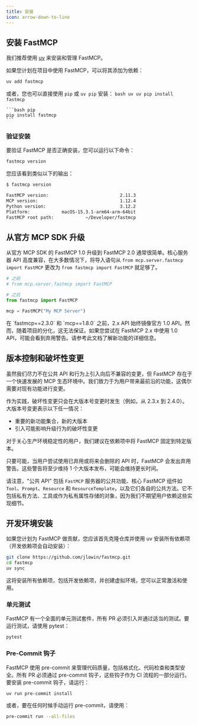 ```yaml
---
title: 安装
icon: arrow-down-to-line
---
```

## 安装 FastMCP

我们推荐使用 [uv](https://docs.astral.sh/uv/getting-started/installation/) 来安装和管理 FastMCP。

如果您计划在项目中使用 FastMCP，可以将其添加为依赖：

```bash
uv add fastmcp
```

或者，您也可以直接使用 `pip` 或 `uv pip` 安装：
<CodeGroup>
    ```bash uv
    uv pip install fastmcp
    ```

    ```bash pip
    pip install fastmcp
    ```
</CodeGroup>

### 验证安装

要验证 FastMCP 是否正确安装，您可以运行以下命令：

```bash
fastmcp version
```

您应该看到类似以下的输出：

```bash
$ fastmcp version

FastMCP version:                           2.11.3
MCP version:                               1.12.4
Python version:                            3.12.2
Platform:            macOS-15.3.1-arm64-arm-64bit
FastMCP root path:            ~/Developer/fastmcp
```
## 从官方 MCP SDK 升级

从官方 MCP SDK 的 FastMCP 1.0 升级到 FastMCP 2.0 通常很简单。核心服务器 API 高度兼容，在大多数情况下，将导入语句从 `from mcp.server.fastmcp import FastMCP` 更改为 `from fastmcp import FastMCP` 就足够了。


```python {5}
# 之前
# from mcp.server.fastmcp import FastMCP

# 之后
from fastmcp import FastMCP

mcp = FastMCP("My MCP Server")
```

<Warning>
在 `fastmcp==2.3.0` 和 `mcp==1.8.0` 之前，2.x API 始终镜像官方 1.0 API。然而，随着项目的分化，这无法保证。如果您尝试在 FastMCP 2.x 中使用 1.0 API，可能会看到弃用警告。请参考此文档了解新功能的详细信息。
</Warning>

## 版本控制和破坏性变更

虽然我们尽力不在公共 API 和行为上引入向后不兼容的变更，但 FastMCP 存在于一个快速发展的 MCP 生态环境中。我们致力于为用户带来最前沿的功能，这偶尔需要对现有功能进行变更。

作为实践，破坏性变更只会在大版本号变更时发生（例如，从 2.3.x 到 2.4.0）。大版本号变更表示以下任一情况：
- 重要的新功能集合，新的大版本
- 引入可能影响升级行为的破坏性变更

对于关心生产环境稳定性的用户，我们建议在依赖项中将 FastMCP 固定到特定版本。

只要可能，当用户尝试使用已弃用或将来会删除的 API 时，FastMCP 会发出弃用警告。这些警告将至少维持 1 个大版本发布，可能会维持更长时间。

请注意，"公共 API" 包括 `FastMCP` 服务器的公共功能、核心 FastMCP 组件如 `Tool`、`Prompt`、`Resource` 和 `ResourceTemplate`，以及它们各自的公共方法。它不包括私有方法、工具或作为私有属性存储的对象，因为我们不期望用户依赖这些实现细节。

## 开发环境安装

如果您计划为 FastMCP 做贡献，您应该首先克隆仓库并使用 uv 安装所有依赖项（开发依赖项会自动安装）：

```bash
git clone https://github.com/jlowin/fastmcp.git
cd fastmcp
uv sync
```

这将安装所有依赖项，包括开发依赖项，并创建虚拟环境，您可以正常激活和使用。

### 单元测试

FastMCP 有一个全面的单元测试套件，所有 PR 必须引入并通过适当的测试。要运行测试，请使用 pytest：

```bash
pytest
```

### Pre-Commit 钩子

FastMCP 使用 pre-commit 来管理代码质量，包括格式化、代码检查和类型安全。所有 PR 必须通过 pre-commit 钩子，这些钩子作为 CI 流程的一部分运行。要安装 pre-commit 钩子，请运行：

```bash
uv run pre-commit install
```

或者，要在任何时候手动运行 pre-commit，请使用：

```bash
pre-commit run --all-files
```
